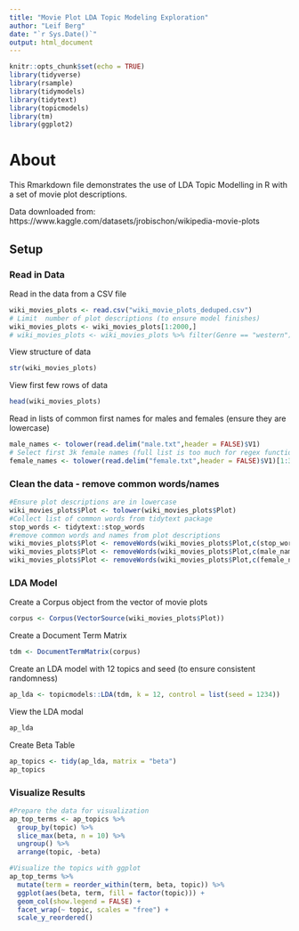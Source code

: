 ```yaml
---
title: "Movie Plot LDA Topic Modeling Exploration"
author: "Leif Berg"
date: "`r Sys.Date()`"
output: html_document
---
```


```r
knitr::opts_chunk$set(echo = TRUE)
library(tidyverse)
library(rsample)
library(tidymodels)
library(tidytext)
library(topicmodels)
library(tm)
library(ggplot2)
```
# About
This Rmarkdown file demonstrates the use of LDA Topic Modelling in R with a set of movie plot descriptions. 

Data downloaded from: https://www.kaggle.com/datasets/jrobischon/wikipedia-movie-plots

## Setup

### Read in Data
Read in the data from a CSV file
```r
wiki_movies_plots <- read.csv("wiki_movie_plots_deduped.csv")
# Limit  number of plot descriptions (to ensure model finishes)
wiki_movies_plots <- wiki_movies_plots[1:2000,]
# wiki_movies_plots <- wiki_movies_plots %>% filter(Genre == "western")
```

View structure of data
```r
str(wiki_movies_plots)
```

View first few rows of data
```r
head(wiki_movies_plots)
```

Read in lists of common first names for males and females (ensure they are lowercase)
```r
male_names <- tolower(read.delim("male.txt",header = FALSE)$V1)
# Select first 3k female names (full list is too much for regex function)
female_names <- tolower(read.delim("female.txt",header = FALSE)$V1)[1:3000]
```

### Clean the data - remove common words/names
```r
#Ensure plot descriptions are in lowercase
wiki_movies_plots$Plot <- tolower(wiki_movies_plots$Plot)
#Collect list of common words from tidytext package
stop_words <- tidytext::stop_words
#remove common words and names from plot descriptions
wiki_movies_plots$Plot <- removeWords(wiki_movies_plots$Plot,c(stop_words$word))
wiki_movies_plots$Plot <- removeWords(wiki_movies_plots$Plot,c(male_names))
wiki_movies_plots$Plot <- removeWords(wiki_movies_plots$Plot,c(female_names))
```

### LDA Model
Create a Corpus object from the vector of movie plots
```r
corpus <- Corpus(VectorSource(wiki_movies_plots$Plot))
```
Create a Document Term Matrix
```r
tdm <- DocumentTermMatrix(corpus)
```
Create an LDA model with 12 topics and seed (to ensure consistent randomness)
```r
ap_lda <- topicmodels::LDA(tdm, k = 12, control = list(seed = 1234))
```
View the LDA modal
```r
ap_lda
```

Create Beta Table 
```r
ap_topics <- tidy(ap_lda, matrix = "beta")
ap_topics
```

### Visualize Results
```r
#Prepare the data for visualization
ap_top_terms <- ap_topics %>%
  group_by(topic) %>%
  slice_max(beta, n = 10) %>% 
  ungroup() %>%
  arrange(topic, -beta)

#Visualize the topics with ggplot
ap_top_terms %>%
  mutate(term = reorder_within(term, beta, topic)) %>%
  ggplot(aes(beta, term, fill = factor(topic))) +
  geom_col(show.legend = FALSE) +
  facet_wrap(~ topic, scales = "free") +
  scale_y_reordered()
```










